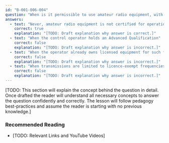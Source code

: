 ```yaml
---
id: "B-001-006-004"
question: "When is it permissible to use amateur radio equipment, with or without modification, to transmit outside amateur radio bands?"
answers:
  - text: "Never, amateur radio equipment is not certified for operation outside amateur radio bands"
    correct: true
    explanation: "[TODO: Draft explanation why answer is correct.]"
  - text: "When the control operator holds an Advanced Qualification"
    correct: false
    explanation: "[TODO: Draft explanation why answer is incorrect.]"
  - text: "When the operator already owns licensed equipment for such frequencies"
    correct: false
    explanation: "[TODO: Draft explanation why answer is incorrect.]"
  - text: "When transmissions are limited to licence-exempt frequencies"
    correct: false
    explanation: "[TODO: Draft explanation why answer is incorrect.]"
---
```


[TODO: This section will explain the concept behind the question in detail. Once drafted the reader will understand all necessary concepts to answer the question confidently and correctly. The lesson will follow pedagogy best-practices and assume the reader is starting with no previous knowledge.]

### Recommended Reading

- [TODO: Relevant Links and YouTube Videos]
